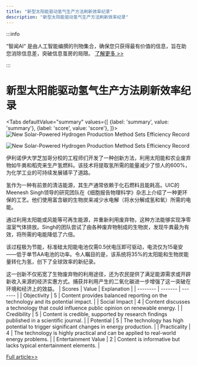 ```yaml
---
title: "新型太阳能驱动氢气生产方法刷新效率纪录"
description: "新型太阳能驱动氢气生产方法刷新效率纪录"
---
```



:::info

“智闻AI“ 是由人工智能编撰的刊物集合，确保您只获得最有价值的信息，旨在助您消除信息差，突破信息茧房的局限。  [了解更多 >>](/)

:::

# 新型太阳能驱动氢气生产方法刷新效率纪录


<Tabs
	defaultValue="summary"
	values={[
	{label: 'summary', value: 'summary'},
	{label: 'score', value: 'score'},
]}>
<TabItem value="summary">
<img
  src="https://image.informedainews.com/2024/06/Hea-ATY-1717551890-0.jpg"
  alt="New Solar-Powered Hydrogen Production Method Sets Efficiency Record"
/>

<img
  src="https://image.informedainews.com/2024/06/Hea-jJk-1717551890-1.jpg"
  alt="New Solar-Powered Hydrogen Production Method Sets Efficiency Record"
/>



伊利诺伊大学芝加哥分校的工程师们开发了一种创新方法，利用太阳能和农业废弃物如牛粪和稻壳来生产氢燃料。该技术将提取氢所需的能量减少了惊人的600%，为化学工业的可持续发展铺平了道路。

氢作为一种有前景的清洁能源，其生产通常依赖于化石燃料且能耗高。UIC的Meenesh Singh领导的研究团队在《细胞报告物理科学》杂志上介绍了一种更环保的工艺。他们使用富含碳的生物炭来减少水电解（将水分解成氢和氧）所需的电能。

通过利用太阳能或风能等可再生能源，并重新利用废弃物，这种方法能够实现净零温室气体排放。Singh的团队尝试了由各种废弃物制成的生物炭，发现牛粪最为有效，将所需的电能降低了六倍。

该过程极为节能，标准硅太阳能电池仅需0.5伏电压即可驱动，电流仅为15毫安——低于单节AA电池的功率。令人瞩目的是，该系统将35%的太阳能和生物炭能量转化为氢，创下了全球效率的新纪录。

这一创新不仅拓宽了生物废弃物的利用途径，还为农民提供了满足能源需求或开辟新收入来源的经济实惠方式。捕获并利用产生的二氧化碳进一步增强了这一突破在环境和经济上的效益。
</TabItem>
<TabItem value="score">
	| Scores     | Value   | Explanation |
	| -------- | ------- | ------- |
	| Objectivity  | 5    | Content provides balanced reporting on the technology and its potential impact.    |
	| Social Impact | 4     | Content discusses a technology that could influence public opinion on renewable energy.    |
	| Credibility    | 5    | Content is credible, supported by research findings published in a scientific journal.    |
	| Potential    | 5    | The technology has high potential to trigger significant changes in energy production.    |
	| Practicality    | 4    | The technology is highly practical and can be applied to real-world energy problems.    |
	| Entertainment Value    | 2    | Content is informative but lacks typical entertainment elements.    |
</TabItem>
</Tabs>

[Full article>>](https://www.cnbeta.com.tw/articles/science/1433564.htm)
